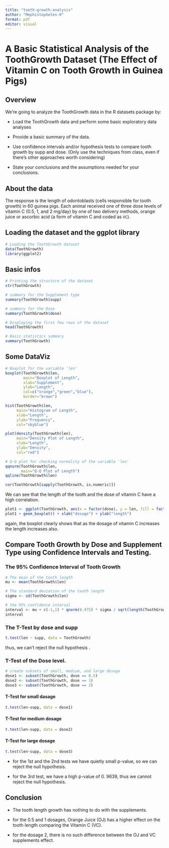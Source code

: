```yaml
---
title: "tooth-growth-analysis"
author: "Mephistopheles-0"
format: pdf
editor: visual
---
```


# A Basic Statistical Analysis of the ToothGrowth Dataset (The Effect of Vitamin C on Tooth Growth in Guinea Pigs)

## Overview

We're going to analyze the ToothGrowth data in the R datasets package by:

-   Load the ToothGrowth data and perform some basic exploratory data analyses

-   Provide a basic summary of the data.

-   Use confidence intervals and/or hypothesis tests to compare tooth growth by supp and dose. (Only use the techniques from class, even if there's other approaches worth considering)

-   State your conclusions and the assumptions needed for your conclusions.

## About the data

The response is the length of odontoblasts (cells responsible for tooth growth) in 60 guinea pigs. Each animal received one of three dose levels of vitamin C (0.5, 1, and 2 mg/day) by one of two delivery methods, orange juice or ascorbic acid (a form of vitamin C and coded as `VC`).

## Loading the dataset and the ggplot library

```r
# Loading the ToothGrowth dataset
data(ToothGrowth)
library(ggplot2)
```

## Basic infos

```r
# Printing the structure of the dataset
str(ToothGrowth)
```

```r
# summary for the Supplement type
summary(ToothGrowth$supp)
```

```r
# summary for the Dose
summary(ToothGrowth$dose)
```

```r
# Displaying the first few rows of the dataset
head(ToothGrowth)
```

```r
# Basic statistics summary
summary(ToothGrowth)
```

## Some DataViz

```r
# Boxplot for the variable 'len'
boxplot(ToothGrowth$len, 
        main="Boxplot of Length", 
        xlab="Supplement", 
        ylab="Length", 
        col=c("orange","green","blue"), 
        border="brown")
```

```r
hist(ToothGrowth$len, 
     main="Histogram of Length", 
     xlab="Length", 
     ylab="Frequency", 
     col="skyblue")
```

```r
plot(density(ToothGrowth$len), 
     main="Density Plot of Length", 
     xlab="Length", 
     ylab="Density", 
     col="red")
```

```r
# Q-Q plot for checking normality of the variable 'len'
qqnorm(ToothGrowth$len, 
       main="Q-Q Plot of Length")
qqline(ToothGrowth$len)
```

```r
cor(ToothGrowth[sapply(ToothGrowth, is.numeric)])
```

We can see that the length of the tooth and the dose of vitamin C have a high correlation.

```r
plot1 <- ggplot(ToothGrowth, aes(x = factor(dose), y = len, fill = factor(dose)))
plot1 + geom_boxplot() + xlab("dosage") + ylab("length")
```

again, the boxplot clearly shows that as the dosage of vitamin C increases the length increases also.

## Compare Tooth Growth by Dose and Supplement Type using Confidence Intervals and Testing.

### The 95% Confidence Interval of Tooth Growth

```r
# The mean of the tooth length
mu <- mean(ToothGrowth$len)

# The standard deviation of the tooth length
sigma <- sd(ToothGrowth$len)

# the 95% confidence interval
interval <- mu + c(-1,1) * qnorm(0.975) * sigma / sqrt(length(ToothGrowth))
interval
```

### The T-Test by dose and supp

```r
t.test(len ~ supp, data = ToothGrowth)
```

thus, we can't reject the null hypothesis .

### T-Test of the Dose level.

```r
# create subsets of small, medium, and large dosage
dose1 <- subset(ToothGrowth, dose == 0.5)
dose2 <- subset(ToothGrowth, dose == 1)
dose3 <- subset(ToothGrowth, dose == 2)
```

#### T-Test for small dasage

```r
t.test(len~supp, data = dose1)
```

####  T-Test for medium dosage

```r
t.test(len~supp, data = dose2)
```

#### T-Test for large dosage

```r
t.test(len~supp, data = dose3)
```

-   for the 1st and the 2nd tests we have quietly small p-value, so we can reject the null hypothesis.

-   for the 3rd test, we have a high p-value of 0. 9639, thus we cannot reject the null hypothesis.

## Conclusion

-   The tooth length growth has nothing to do with the supplements.

-   for the 0.5 and 1 dosages, Orange Juice (OJ) has a higher effect on the tooth length comparing the Vitamin C (VC).

-   for the dosage 2, there is no such difference between the OJ and VC supplements effect.
